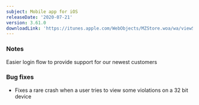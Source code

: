 ```yaml
---
subject: Mobile app for iOS
releaseDate: '2020-07-21'
version: 3.61.0
downloadLink: 'https://itunes.apple.com/WebObjects/MZStore.woa/wa/viewSoftware?id=594038638&mt=8'
---
```


### Notes

Easier login flow to provide support for our newest customers

### Bug fixes

* Fixes a rare crash when a user tries to view some violations on a 32 bit device
